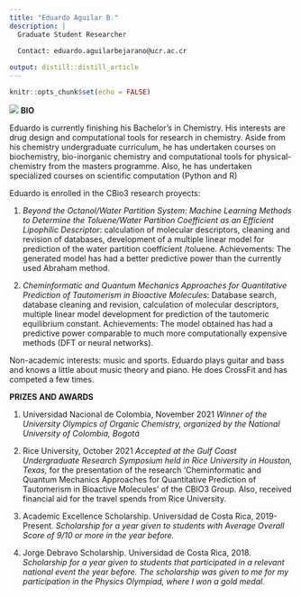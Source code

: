 ```yaml
---
title: "Eduardo Aguilar B."
description: |
  Graduate Student Researcher
  
  Contact: eduardo.aguilarbejarano@ucr.ac.cr

output: distill::distill_article
---
```


```r
knitr::opts_chunk$set(echo = FALSE)
```
![](edu.png)
**BIO**

Eduardo is currently finishing his Bachelor's in Chemistry. His interests are drug design and computational tools for research in chemistry. Aside from his chemistry undergraduate curriculum, he has undertaken courses on biochemistry, bio-inorganic chemistry and computational tools for physical-chemistry from the masters programme. Also, he has undertaken specialized courses on scientific computation (Python and R)

Eduardo is enrolled in the CBio3 research proyects:

1) *Beyond the Octanol/Water Partition System: Machine Learning Methods to Determine the Toluene/Water Partition Coefficient as an Efficient Lipophilic Descriptor*: calculation of molecular descriptors, cleaning and revision of databases, development of a multiple linear model for prediction of the water partition coefficient /toluene. Achievements: The generated model has had a better predictive power than the currently used Abraham method.

2) *Cheminformatic and Quantum Mechanics Approaches for Quantitative Prediction of Tautomerism in Bioactive Molecules*: Database search, database cleaning and revision, calculation of molecular descriptors, multiple linear model development for prediction of the tautomeric equilibrium constant. Achievements: The model obtained has had a predictive power comparable to much more computationally expensive methods (DFT or neural networks).

Non-academic interests: music and sports. Eduardo plays guitar and bass and knows a little about music theory and piano. He does CrossFit and has competed a few times.

**PRIZES AND AWARDS**

1) Universidad Nacional de Colombia, November 2021
*Winner of the University Olympics of Organic Chemistry, organized by
the National University of Colombia, Bogotá*

2) Rice University, October 2021
*Accepted at the Gulf Coast Undergraduate Research Symposium held in
Rice University in Houston, Texas,* for the presentation of the research
'Cheminformatic and Quantum Mechanics Approaches for Quantitative
Prediction of Tautomerism in Bioactive Molecules' of the CBIO3 Group.
Also, received financial aid for the travel spends from Rice University.

3) Academic Excellence Scholarship.
Universidad de Costa Rica, 2019-Present.
*Scholarship for a year given to students with Average Overall Score of
9/10 or more in the year before.*

4) Jorge Debravo Scholarship.
Universidad de Costa Rica, 2018.
*Scholarship for a year given to students that participated in a relevant
national event the year before. The scholarship was given to me for my
participation in the Physics Olympiad, where I won a gold medal.*

